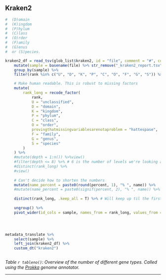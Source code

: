 ## Kraken2

```r



#  (D)omain
#  (K)ingdom
#  (P)hylum
#  (C)lass
#  (O)rder
#  (F)amily
#  (G)enus
#  or (S)pecies.

kraken2_df = read_tsv(glob_list$kraken2, id = "file", comment = "#", col_names = c("percent", "root_fragments", "taxon_fragments", "taxon_minimizers", "db_minimizers", "rank", "id", "name"))  %>% 
    mutate(sample = basename(file) %>% str_remove("_kraken2_report.tsv")) %>%
    group_by(sample) %>%
    filter(rank %in% c("U", "D", "K", "P", "C", "O", "F", "G", "S")) %>% # Only look at these levels

    # Make human readable. This is robust to missing factors
    mutate(
        rank_long = recode_factor(
            rank,
            U = "unclassified",
            D = "domain",
            K = "kingdom",
            P = "phylum",
            C = "class",
            O = "order",
            provingthatmissingvariablesarenotaproblem = "hattespase",
            F = "family",
            G = "genus",
            S = "species"
        )
    ) %>% 
    #mutate(depth = 1:n()) %>%view()
    #filter(depth <= 8) %>% # 6 is the number of levels we're looking at
    #distinct(rank_long) %>%
    #view()
    
    # Can't decide how to shorten the numbers
    mutate(name_percent = paste0(round(percent, 1), "% ", name)) %>%
    #mutate(name_percent = paste0(signif(percent, 2), "% ", name)) %>%
    
    distinct(rank_long, .keep_all = T) %>% # Will keep up til the first unique rank 
    
    ungroup() %>%
    pivot_wider(id_cols = sample, names_from = rank_long, values_from = name_percent, values_fill = "-") 




metadata_translate %>%
    select(sample) %>%
    left_join(kraken2_df) %>%
    custom_dt("kraken2")



```

*Table `r tableno()`: Overview of the number of different gene types. Called using the [Prokka](https://github.com/tseemann/prokka) genome annotator.*

---